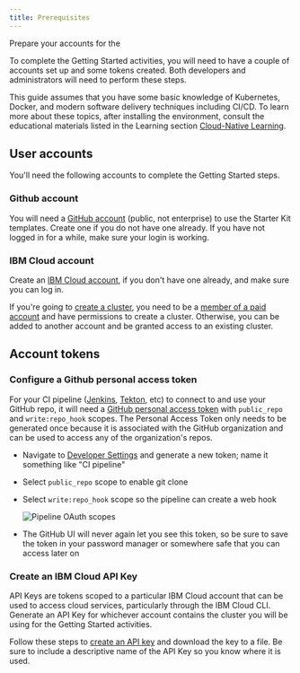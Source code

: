 ```yaml
---
title: Prerequisites
---
```



<PageDescription>

Prepare your accounts for the <Globals name="shortName" />

</PageDescription>

To complete the Getting Started activities, you will need to have a couple of accounts set up and some tokens created. 
Both developers and administrators will need to perform these steps.

This guide assumes that you have some basic knowledge of Kubernetes, Docker, and modern software delivery techniques 
including CI/CD. To learn more about these topics, after installing the environment, consult the educational materials 
listed in the Learning section [Cloud-Native Learning](/learning).

## User accounts

You'll need the following accounts to complete the <Globals name="shortName" /> Getting Started steps.

### Github account

You will need a [GitHub account](https://github.com) (public, not enterprise) to use the Starter Kit templates. Create 
one if you do not have one already. If you have not logged in for a while, make sure your login is working.

### IBM Cloud account

Create an [IBM Cloud account](https://cloud.ibm.com), if you don't have one already, and make sure you can log in. 
  
If you're going to [create a cluster](/admin/installation-ibm-cloud), you need to be 
a [member of a paid account](https://cloud.ibm.com/docs/iam?topic=iam-iamuserinv) and have permissions to create a cluster.
Otherwise, you can be added to another account and be granted access to an existing cluster.

## Account tokens

### Configure a Github personal access token

For your CI pipeline ([Jenkins](/tools/continuous-integration), [Tekton](/tools/continuous-integration-tekton), etc) to 
connect to and use your GitHub repo, it will need a [GitHub personal access token](https://help.github.com/en/github/authenticating-to-github/creating-a-personal-access-token-for-the-command-line) 
with `public_repo` and `write:repo_hook` scopes. The Personal Access Token only needs to be generated once because it is 
associated with the GitHub organization and can be used to access any of the organization's repos.

- Navigate to [Developer Settings](https://github.com/settings/tokens) and generate a new token; name it something like "CI pipeline"
- Select `public_repo` scope to enable git clone
- Select `write:repo_hook` scope so the pipeline can create a web hook
  
    ![Pipeline OAuth scopes](./pipeline-scopes.png)
  
- The GitHub UI will never again let you see this token, so be sure to save the token in your password manager or somewhere safe that you can access later on

### Create an IBM Cloud API Key

API Keys are tokens scoped to a particular IBM Cloud account that can be used to access cloud services, particularly through
the IBM Cloud CLI. Generate an API Key for whichever account contains the cluster you will be using for the Getting Started
activities.

Follow these steps to [create an API key](https://cloud.ibm.com/docs/iam?topic=iam-userapikey#create_user_key) and
download the key to a file. Be sure to include a descriptive name of the API Key so you know where it is used.
